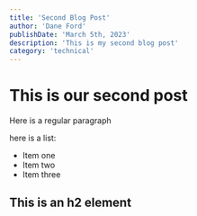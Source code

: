 ```yaml
---
title: 'Second Blog Post'
author: 'Dane Ford'
publishDate: 'March 5th, 2023'
description: 'This is my second blog post'
category: 'technical'
---
```


# This is our second post

Here is a regular paragraph

here is a list:

- Item one
- Item two
- Item three

## This is an h2 element